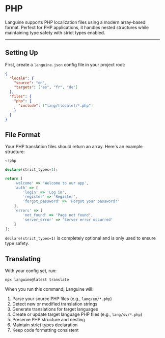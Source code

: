 # PHP

Languine supports PHP localization files using a modern array-based format. Perfect for PHP applications, it handles nested structures while maintaining type safety with strict types enabled.

---

## Setting Up

First, create a `languine.json` config file in your project root:

```json title="languine.json"
{
  "locale": {
    "source": "en",
    "targets": ["es", "fr", "de"]
  },
  "files": {
    "php": {
      "include": ["lang/[locale]/*.php"]
    }
  }
}
```

## File Format

Your PHP translation files should return an array. Here's an example structure:

```ts title="lang/en/common.php"
<?php

declare(strict_types=1);

return [
    'welcome' => 'Welcome to our app',
    'auth' => [
        'login' => 'Log in',
        'register' => 'Register',
        'forgot_password' => 'Forgot your password?'
    ],
    'errors' => [
        'not_found' => 'Page not found',
        'server_error' => 'Server error occurred'
    ]
];
```

`declare(strict_types=1)` is completely optional and is only used to ensure type safety.

## Translating

With your config set, run:

```bash
npx languine@latest translate
```

When you run this command, Languine will:

1. Parse your source PHP files (e.g., `lang/en/*.php`)
2. Detect new or modified translation strings
3. Generate translations for target languages
4. Create or update target language PHP files (e.g., `lang/sv/*.php`)
5. Preserve PHP structure and nesting
6. Maintain strict types declaration
7. Keep code formatting consistent
